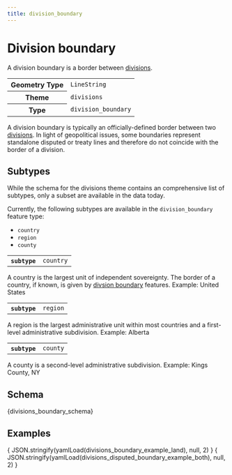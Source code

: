 ```yaml
---
title: division_boundary
---
```



# Division boundary

A division boundary is a border between [divisions](/schema/reference/divisions/division).

<table>
  <tbody>
  <tr>
    <th>Geometry Type</th>
    <td><code>LineString</code></td>
  </tr>
  <tr>
    <th>Theme</th>
    <td><code>divisions</code></td>
  </tr>
  <tr>
    <th>Type</th>
    <td><code>division_boundary</code></td>
  </tr>
  </tbody>
</table>


A division boundary is typically an officially-defined border
between two [divisions](/schema/reference/divisions/division). In light of
geopolitical issues, some boundaries represent standalone
disputed or treaty lines and therefore do not coincide with the border
of a division.

## Subtypes

While the schema for the divisions theme contains an comprehensive list of subtypes, only a subset are available in the data today.

Currently, the following subtypes are available in the `division_boundary` feature type:

- `country`
- `region`
- `county`

<Tabs>
  <TabItem value="country" label="country" default>
    <table>
      <tbody>
      <tr>
        <th><code>subtype</code></th>
        <td><code>country</code></td>
      </tr>
      </tbody>
    </table>


A country is the largest unit of independent sovereignty. The border of a country, if known, is given by [divsion boundary](/schema/reference/divisions/division_boundary) features. Example: United States

  </TabItem>

  <TabItem value="region" label="region">
    <table>
      <tbody>
      <tr>
        <th><code>subtype</code></th>
        <td><code>region</code></td>
      </tr>
      </tbody>
    </table>

A region is the largest administrative unit within most countries and a first-level administrative subdivision. Example: Alberta
  </TabItem>

  <TabItem value="county" label="county" default>
    <table>
      <tbody>
      <tr>
        <th><code>subtype</code></th>
        <td><code>county</code></td>
      </tr>
      </tbody>
    </table>


A county is a second-level administrative subdivision. Example: Kings County, NY
  </TabItem>

</Tabs>


## Schema

<Tabs>
  <TabItem value="browsable" label="Browsable" default>
    <JSONSchemaViewer schema={ yamlLoad(divisions_boundary_schema) } resolverOptions={ generateResolverOptions({remote: true, yamlBasePath: '/divisions'})}/>
  </TabItem>
  <TabItem value="yaml" label="YAML" default>
    <CodeBlock language="jsx">{divisions_boundary_schema}</CodeBlock>
  </TabItem>
</Tabs>

## Examples

<Tabs>
  <TabItem value="1" label="boundary" default>
    <CodeBlock language="json">{ JSON.stringify(yamlLoad(divisions_boundary_example_land), null, 2) }</CodeBlock>
  </TabItem>
  <TabItem value="2" label="disputed boundary" default>
    <CodeBlock language="json">{ JSON.stringify(yamlLoad(divisions_disputed_boundary_example_both), null, 2) }</CodeBlock>
  </TabItem>
</Tabs>
